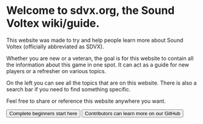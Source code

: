 
# Welcome to sdvx.org, the Sound Voltex wiki/guide.

This website was made to try and help people learn more about Sound Voltex
(officially abbreviated as SDVX).

Whether you are new or a veteran, the goal is for this website to contain all
the information about this game in one spot. It can act as a guide for new
players or a refresher on various topics.

On the left you can see all the topics that are on this website. There is also a
search bar if you need to find something specific.

Feel free to share or reference this website anywhere you want.

<div className="flex gap-4 flex-col md:gap-2 md:flex-row md:items-stretch mt-8">
  <Button href="/setup" icon="rocket" theme="green">
    Complete beginners start here
  </Button>
  <Button
    href="https://github.com/zzunja/sdvxwiki"
    icon="github"
    theme="blue"
    external={true}
  >
    Contributors can learn more on our GitHub
  </Button>
</div>
